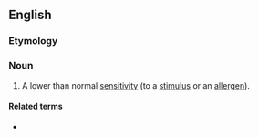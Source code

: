==English==

===Etymology===
{{prefix|en|hypo|sensitivity}}

===Noun===
{{en-noun|~}}

# A lower than normal [[sensitivity]] (to a [[stimulus]] or an [[allergen]]).

====Related terms====
* {{l|en|hyposensitive}}